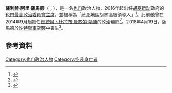 {{Infobox officeholder
|name	          = 薩利赫·阿里·薩馬德
|image            = Saleh Al Sammad (cropped).png
|native_name      = صالح علي الصماد‎
|native_name_lang = ar
|caption        = 
|office         = [[也门总统|也門最高政治委員會主席]]
|primeminister  = {{le|塔拉勒·阿克蘭|Talal Aklan}}{{small|（代理）}}<br>{{le|阿普杜勒-阿齊茲·本·哈卜圖爾|Abdel-Aziz bin Habtour}}
|term_start     = 2016年8月15日
|term_end       = 2018年4月19日
|deputy         = 卡西姆·拉博薩
|predecessor    = [[穆罕默德·阿里·胡塞|穆罕默德·阿里·胡塞]]{{small|（革命委员会主席）}}
|successor      = 邁赫迪·馬沙塔<small>（代理）</small>
|birth_date     = {{birth date|1979|1|1}}
|birth_place    = {{NYE}}[[萨达省|萨达省]]{{le|薩哈爾區|Sahar District}}<ref>[http://www.yemenpress.org/yemen/biography-of-political-leader-of-the-supreme-council,-saleh-al-samad.html Biography of political leader of the Supreme Council, "Saleh Al-samad"] {{Wayback|url=http://www.yemenpress.org/yemen/biography-of-political-leader-of-the-supreme-council,-saleh-al-samad.html |date=20171205093056 }}</ref>
|death_date     = {{death date and age|2018|4|19|1979|1|1}}
|death_place    = {{YEM}}[[荷台達省|荷台達省]]
|party          = 
|spouse         = 
|children       =
|alma_mater     = {{le|薩那大學|Sana'a University}}
|religion       = [[什叶派|什叶派]][[宰德派|宰德派]]
|signature      = 
|website        = 
|allegiance     = [[胡塞运动|胡塞运动]]
|battles        = [[也门胡塞武装组织叛乱|也门胡塞武装组织叛乱]]
|footnotes      = <nowiki>*</nowiki>薩馬德的任期與[[阿卜杜拉布·曼苏尔·哈迪|阿卜杜拉布·曼苏尔·哈迪]]存在爭議。
}}
'''薩利赫·阿里·薩馬德'''（{{lang-ar|صالح علي الصماد}}；{{bd|1979年|1月1日|2018年|4月19日|catIdx=S}}），是一名[[也门|也门]]政治人物，2016年起出任[[胡塞运动|胡塞运动]]政府的[[也门总统|也門最高政治委員會主席]]，並被稱為「[[萨那|萨那]]地區胡塞高級領導人」<ref name="nyt">{{cite news|url=http://www.nytimes.com/2015/02/11/world/middleeast/yemen-houthi-leader-pledges-to-pursue-power-sharing-accord.html?_r=0|agency=The New York Times|title=U.S. Embassy Shuts in Yemen, Even as Militant Leader Reaches Out|date=10 February 2015|accessdate=10 February 2015|archive-date=2017-05-19|archive-url=https://web.archive.org/web/20170519071016/https://www.nytimes.com/2015/02/11/world/middleeast/yemen-houthi-leader-pledges-to-pursue-power-sharing-accord.html?_r=0|dead-url=no}}</ref>。此前他曾在2014年9月起擔任[[總統|總統]][[阿卜杜拉布·曼苏尔·哈迪|阿卜杜拉布·曼苏尔·哈迪]]的政治顧問<ref name="endorsed">{{cite news|url=http://ca.reuters.com/article/topNews/idCAKCN0IX1LF20141113|agency=Reuters|title=Yemen's Houthi group endorse new government: presidential aide|date=13 November 2014|accessdate=10 February 2015|archive-date=2015-02-11|archive-url=https://web.archive.org/web/20150211090452/http://ca.reuters.com/article/topNews/idCAKCN0IX1LF20141113|dead-url=no}}</ref>。2018年4月19日，薩馬德於[[沙特领导的干预也门行动|沙特聯軍空襲]]中喪生<ref name=bbc20180423>{{Cite news |url=http://www.bbc.co.uk/news/world-middle-east-43872482 |title=Yemen war: Houthi political leader Saleh al-Sammad 'killed in air raid' |work=BBC News |date=2018-04-23 |accessdate=2018-04-24 |archive-date=2018-04-24 |archive-url=https://web.archive.org/web/20180424032602/http://www.bbc.co.uk/news/world-middle-east-43872482 |dead-url=no }}</ref>。

==參考資料==
{{reflist}}

{{s-start}}
{{s-off}}
{{s-bef|before=[[穆罕默德·阿里·胡塞|穆罕默德·阿里·胡塞]]|as=也门革命委员会主席}}
{{s-ttl|title=[[也门总统|也門最高政治委員會主席]]|years=2016年－2018年}}
{{s-aft|after=[[邁赫迪·馬沙塔|邁赫迪·馬沙塔]]<br /><small>（代理）</small>}}
{{s-end}}

{{Authority control}}
{{DEFAULTSORT:Sammad, Saleh Ali al-}}
[[Category:也门政治人物|Category:也门政治人物]]
[[Category:空袭身亡者|Category:空袭身亡者]]
